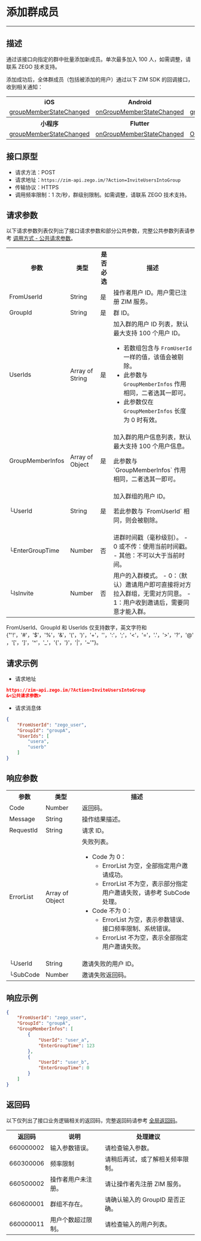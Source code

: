 # 添加群成员

- - -

## 描述

通过该接口向指定的群中批量添加新成员。单次最多加入 100 人，如需调整，请联系 ZEGO 技术支持。

添加成功后，全体群成员（包括被添加的用户）通过以下 ZIM SDK 的回调接口，收到相关通知：

<table>
<tbody><tr>
<th>iOS</th>
<th>Android</th>
<th>macOS</th>
<th>Windows</th>
<th>Web</th>
</tr>
<tr>
<td><a href="https://doc-zh.zego.im/article/api?doc=zim_API~objective-c_ios~protocol~ZIMEventHandler#zim-group-member-state-changed-event-user-list-operated-info-group-id" target="_blank" rel="noreferrer noopenner">groupMemberStateChanged</a></td>
<td><a href="https://doc-zh.zego.im/article/api?doc=zim_API~java_android~class~ZIMEventHandler#on-group-member-state-changed" target="_blank" rel="noreferrer noopenner">onGroupMemberStateChanged</a></td>
<td><a href="https://doc-zh.zego.im/article/api?doc=zim_API~objective-c_macos~protocol~ZIMEventHandler#zim-group-member-state-changed-event-user-list-operated-info-group-id" target="_blank" rel="noreferrer noopenner">groupMemberStateChanged</a></td>
<td><a href="https://doc-zh.zego.im/article/api?doc=zim_API~cpp_windows~class~ZIMEventHandler#on-group-member-state-changed" target="_blank" rel="noreferrer noopenner">onGroupMemberStateChanged</a></td>
<td><a href="https://doc-zh.zego.im/article/api?doc=zim_API~javascript_web~interface~ZIMEventHandler#group-member-state-changed" target="_blank" rel="noreferrer noopenner">groupMemberStateChanged</a></td>
</tr>
<tr>
<th>小程序</th>
<th>Flutter</th>
<th>Unity3D</th>
<th>uni-app</th>
<th>React Native</th>
</tr>
<tr>
<td><a href="https://doc-zh.zego.im/article/api?doc=zim_API~javascript_wxxcx~interface~ZIMEventHandler#group-member-state-changed" target="_blank" rel="noreferrer noopenner">groupMemberStateChanged</a></td>
<td><a href="https://pub.dev/documentation/zego_zim/latest/zego_zim/ZIMEventHandler/onGroupMemberStateChanged.html" target="_blank" rel="noreferrer noopenner">onGroupMemberStateChanged</a></td>
<td><a href="https://doc-zh.zego.im/article/api?doc=zim_API~cs_unity3d~class~ZIMEventHandler#on-group-member-state-changed" target="_blank" rel="noreferrer noopenner">OnGroupMemberStateChanged</a></td>
<td><a href="https://doc-zh.zego.im/article/api?doc=zim_API~javascript_uni-app~interface~ZIMEventHandler#group-member-state-changed" target="_blank" rel="noreferrer noopenner">groupMemberStateChanged</a></td>
<td><a href="https://doc-zh.zego.im/article/api?doc=zim_API~javascript_react-native~interface~ZIMEventHandler#group-member-state-changed" target="_blank" rel="noreferrer noopenner">groupMemberStateChanged</a></td>
</tr>
</tbody></table>

## 接口原型
- 请求方法：POST
- 请求地址：`https://zim-api.zego.im/?Action=InviteUsersIntoGroup`
- 传输协议：HTTPS
- 调用频率限制：1 次/秒，群级别限制。如需调整，请联系 ZEGO 技术支持。

## 请求参数

以下请求参数列表仅列出了接口请求参数和部分公共参数，完整公共参数列表请参考 [调用方式 - 公共请求参数](../Accessing%20Server%20APIs.mdx#2-公共参数)。

<table class="collapsible-table" >

<tbody><tr data-row-level="1">
<th>参数</th>
<th>类型</th>
<th>是否必选</th>
<th>描述</th>
</tr>
<tr data-row-level="2">
<td>FromUserId</td>
<td>String</td>
<td>是</td>
<td>操作者用户 ID。用户需已注册 ZIM 服务。</td>
</tr>
<tr data-row-level="3">
<td>GroupId</td>
<td>String</td>
<td>是</td>
<td>群 ID。</td>
</tr>
<tr data-row-level="4">
<td>UserIds</td>
<td>Array of String</td>
<td>是</td>
<td>
加入群的用户 ID 列表，默认最大支持 100 个用户 ID。
<Note title="说明">

- 若数组包含与 `FromUserId` 一样的值，该值会被剔除。
- 此参数与 `GroupMemberInfos` 作用相同，二者选其一即可。
- 此参数仅在 `GroupMemberInfos` 长度为 0 时有效。
</Note>
</td>
</tr>
<tr data-row-level="5" data-row-child="true">
<td>GroupMemberInfos</td>
<td>Array of Object</td>
<td>是</td>
<td>
加入群的用户信息列表，默认最大支持 100 个用户信息。
<Note title="说明"><p>此参数与 `GroupMemberInfos` 作用相同，二者选其一即可。</p></Note>
</td>
</tr>
<tr data-row-level="5-1">
<td>└UserId</td>
<td>String</td>
<td>是</td>
<td>
加入群组的用户 ID。
<Note title="说明"><p>若此参数与 `FromUserId` 相同，则会被剔除。</p></Note>
</td>
</tr>
<tr data-row-level="5-2">
<td>└EnterGroupTime</td>
<td>Number</td>
<td>否</td>
<td>
进群时间戳（毫秒级别）。
- 0 或不传：使用当前时间戳。
- 其他：不可以大于当前时间。
</td>
</tr>
<tr data-row-level="5-3">
<td>└IsInvite</td>
<td>Number</td>
<td>否</td>
<td>
用户的入群模式。
- 0：（默认）邀请用户即可直接将对方拉入群组，无需对方同意。
- 1：用户收到邀请后，需要同意才能入群。
</td>
</tr>
</tbody></table>

<Note title="说明">

FromUserId、GroupId 和 UserIds 仅支持数字，英文字符和 {"'!'，'#'，'$'，'%'，'&'，'('，')'，'+'，''，':'，';'，'<'，'='，'.'，'>'，'?'，'@'，'['，']'，'^'，'_'，'{'，'}'，'|'，'~'"}。
</Note>

## 请求示例

- 请求地址

```json
https://zim-api.zego.im/?Action=InviteUsersIntoGroup
&<公共请求参数>
```

- 请求消息体

```json
{
    "FromUserId": "zego_user",
    "GroupId": "groupA",
    "UserIds": [
        "usera",
        "userb"
    ]
}
```

## 响应参数

<table class="collapsible-table" >

<tbody><tr data-row-level="1">
<th>参数</th>
<th>类型</th>
<th>描述</th>
</tr>
<tr data-row-level="2">
<td>Code</td>
<td>Number</td>
<td>返回码。</td>
</tr>
<tr data-row-level="3">
<td>Message</td>
<td>String</td>
<td>操作结果描述。</td>
</tr>
<tr data-row-level="4">
<td>RequestId</td>
<td>String</td>
<td>请求 ID。</td>
</tr>
<tr data-row-level="5" data-row-child="true">
<td>ErrorList</td>
<td>Array of Object</td>
<td>
失败列表。
<ul><li>
Code 为 0：
<ul><li>ErrorList 为空，全部指定用户邀请成功。</li><li>ErrorList 不为空，表示部分指定用户邀请失败，请参考 SubCode 处理。</li></ul>
</li>
<li>
Code 不为 0：
<ul><li>ErrorList 为空，表示参数错误、接口频率限制、系统错误。</li><li>ErrorList 不为空，表示全部指定用户邀请失败。</li></ul>
</li>
</ul></td>
</tr>
<tr data-row-level="5-1">
<td>└UserId</td>
<td>String</td>
<td>邀请失败的用户 ID。</td>
</tr>
<tr data-row-level="5-2">
<td>└SubCode</td>
<td>Number</td>
<td>邀请失败返回码。</td>
</tr>
</tbody></table>

## 响应示例

```json
{
    "FromUserId": "zego_user",
    "GroupId": "groupA",
    "GroupMemberInfos": [
        {
            "UserId": "user_a",
            "EnterGroupTime": 123
        },
        {
            "UserId": "user_b",
            "EnterGroupTime": 0
        }
    ]
}
```

## 返回码

以下仅列出了接口业务逻辑相关的返回码，完整返回码请参考 [全局返回码](../Return%20codes.mdx)。

<table>
<tbody><tr>
<th>返回码</th>
<th>说明</th>
<th>处理建议</th>
</tr>
<tr>
<td>660000002</td>
<td>输入参数错误。</td>
<td>请检查输入参数。</td>
</tr>
<tr>
<td>660300006</td>
<td>频率限制</td>
<td>请稍后再试，或了解相关频率限制。</td>
</tr>
<tr>
<td>660500002</td>
<td>操作者用户未注册。</td>
<td>请让操作者先注册 ZIM 服务。</td>
</tr>
<tr>
<td>660600001</td>
<td>群组不存在。</td>
<td>请确认输入的 GroupID 是否正确。</td>
</tr>
<tr>
<td>660000011</td>
<td>用户个数超过限制。</td>
<td>请检查输入的用户列表。</td>
</tr>
</tbody></table>
